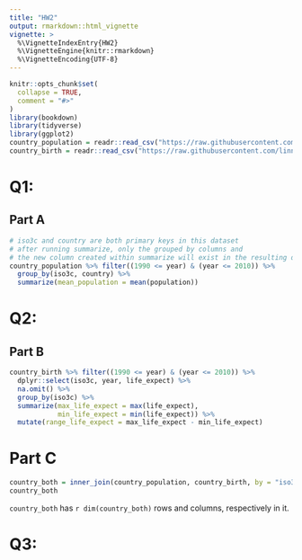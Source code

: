 ```yaml
---
title: "HW2"
output: rmarkdown::html_vignette
vignette: >
  %\VignetteIndexEntry{HW2}
  %\VignetteEngine{knitr::rmarkdown}
  %\VignetteEncoding{UTF-8}
---
```


```r
knitr::opts_chunk$set(
  collapse = TRUE,
  comment = "#>"
)
library(bookdown)
library(tidyverse)
library(ggplot2)
country_population = readr::read_csv("https://raw.githubusercontent.com/linnykos/561_s2024_public/main/HW2_files/country_population.csv")
country_birth = readr::read_csv("https://raw.githubusercontent.com/linnykos/561_s2024_public/main/HW2_files/country_birth.csv")
```

# Q1: 

## Part A

```r
# iso3c and country are both primary keys in this dataset
# after running summarize, only the grouped by columns and 
# the new column created within summarize will exist in the resulting dataframe
country_population %>% filter((1990 <= year) & (year <= 2010)) %>%
  group_by(iso3c, country) %>% 
  summarize(mean_population = mean(population))
```

# Q2:

## Part B

```r
country_birth %>% filter((1990 <= year) & (year <= 2010)) %>%
  dplyr::select(iso3c, year, life_expect) %>% 
  na.omit() %>% 
  group_by(iso3c) %>% 
  summarize(max_life_expect = max(life_expect),
            min_life_expect = min(life_expect)) %>% 
  mutate(range_life_expect = max_life_expect - min_life_expect)
```

# Part C

```r
country_both = inner_join(country_population, country_birth, by = "iso3c")
country_both
```

`country_both` has `r dim(country_both)` rows and columns, respectively in it.

# Q3: 



